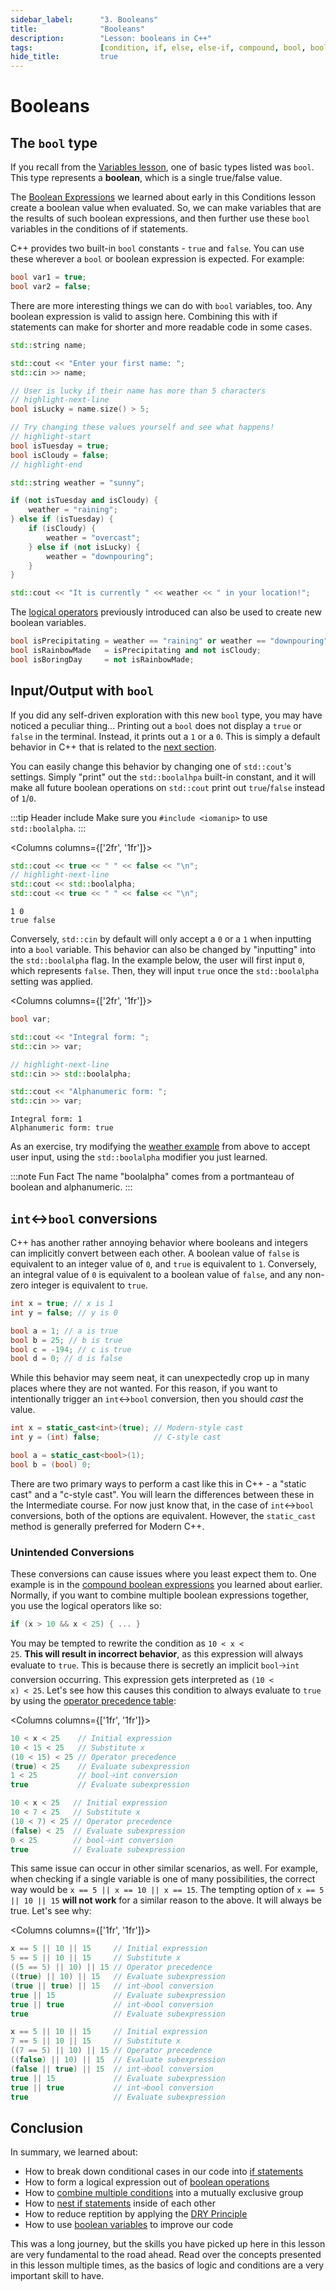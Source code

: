 ```yaml
---
sidebar_label:		"3. Booleans"
title:				"Booleans"
description:		"Lesson: booleans in C++"
tags:				[condition, if, else, else-if, compound, bool, boolean]
hide_title:			true
---
```



# Booleans

## The `bool` type

If you recall from the [Variables lesson](/learn/course/basics/variables/#variable-type),
one of basic types listed was `bool`. This type represents a **boolean**, which is a
single true/false value.

The [Boolean Expressions](/learn/course/basics/conditions/intro/#boolean-expressions)
we learned about early in this Conditions lesson create a boolean value when evaluated.
So, we can make variables that are the results of such boolean expressions, and then
further use these `bool` variables in the conditions of if statements.

C++ provides two built-in `bool` constants - `true` and `false`. You can use these wherever
a `bool` or boolean expression is expected. For example:

```cpp title="🔹 Boolean literals"
bool var1 = true;
bool var2 = false;
```

There are more interesting things we can do with `bool` variables, too.
Any boolean expression is valid to assign here. Combining this with
if statements can make for shorter and more readable code in some cases.

```cpp title="🔹 Using boolean variables to determine the weather"
std::string name;

std::cout << "Enter your first name: ";
std::cin >> name;

// User is lucky if their name has more than 5 characters
// highlight-next-line
bool isLucky = name.size() > 5; 

// Try changing these values yourself and see what happens!
// highlight-start
bool isTuesday = true;
bool isCloudy = false;
// highlight-end

std::string weather = "sunny";

if (not isTuesday and isCloudy) {
	weather = "raining";
} else if (isTuesday) {
	if (isCloudy) {
		weather = "overcast";
	} else if (not isLucky) {
		weather = "downpouring";
	}
}

std::cout << "It is currently " << weather << " in your location!";
```

The [logical operators](/learn/course/basics/conditions/intro/#compound-boolean-expressions) previously introduced
can also be used to create new boolean variables.

```cpp title="🔹 Using logical operators on bools"
bool isPrecipitating = weather == "raining" or weather == "downpouring";
bool isRainbowMade   = isPrecipitating and not isCloudy;
bool isBoringDay     = not isRainbowMade;
```

## Input/Output with `bool`

If you did any self-driven exploration with this new `bool` type, you may have noticed a peculiar thing...
Printing out a `bool` does not display a `true` or `false` in the terminal. Instead, it prints out a `1` or a `0`.
This is simply a default behavior in C++ that is related to the [next section](#intbool-conversions).

You can easily change this behavior by changing one of `std::cout`'s settings.
Simply "print" out the `std::boolalhpa` built-in constant, and it will make all future boolean operations on `std::cout`
print out `true`/`false` instead of `1`/`0`.

:::tip Header include
Make sure you `#include <iomanip>` to use `std::boolalpha`.
:::

<Columns columns={['2fr', '1fr']}>
<div>

```cpp title="🔹 Printing true/false"
std::cout << true << " " << false << "\n";
// highlight-next-line
std::cout << std::boolalpha;
std::cout << true << " " << false << "\n";
```
</div>
<div>

```plaintext title="Output"
1 0
true false
```
</div>
</Columns>

Conversely, `std::cin` by default will only accept a `0` or a `1` when inputting into a `bool` variable.
This behavior can also be changed by "inputting" into the `std::boolalpha` flag.
In the example below, the user will first input `0`, which represents `false`.
Then, they will input `true` once the `std::boolalpha` setting was applied.

<Columns columns={['2fr', '1fr']}>
<div>

```cpp title="🔹 Inputting true/false"
bool var;

std::cout << "Integral form: ";
std::cin >> var;

// highlight-next-line
std::cin >> std::boolalpha;

std::cout << "Alphanumeric form: ";
std::cin >> var;
```
</div>
<div>

```plaintext title="Input/Output"
Integral form: 1
Alphanumeric form: true
```
</div>
</Columns>

As an exercise, try modifying the [weather example](#the-bool-type) from above to accept user input, using
the `std::boolalpha` modifier you just learned.

:::note Fun Fact
The name "boolalpha" comes from a portmanteau of boolean and alphanumeric.
:::

## `int`↔`bool` conversions

C++ has another rather annoying behavior where booleans and integers can implicitly convert between each other.
A boolean value of `false` is equivalent to an integer value of `0`, and `true` is equivalent to `1`.
Conversely, an integral value of `0` is equivalent to a boolean value of `false`,
and any non-zero integer is equivalent to `true`.

```cpp title="🔹 A sampling of int↔bool conversions"
int x = true; // x is 1
int y = false; // y is 0

bool a = 1; // a is true
bool b = 25; // b is true
bool c = -194; // c is true
bool d = 0; // d is false
```

While this behavior may seem neat, it can unexpectedly crop up in many places where they are not wanted.
For this reason, if you want to intentionally trigger an `int`↔`bool` conversion, then you should *cast*
the value.

```cpp title="🔹 Performing a cast"
int x = static_cast<int>(true); // Modern-style cast
int y = (int) false; 			// C-style cast

bool a = static_cast<bool>(1);
bool b = (bool) 0;
```

There are two primary ways to perform a cast like this in C++ - a "static cast" and a "c-style cast".
You will learn the differences between these in the Intermediate course. For now just know that,
in the case of `int`↔`bool` conversions, both of the options are equivalent.
However, the `static_cast` method is generally preferred for Modern C++.

### Unintended Conversions

These conversions can cause issues where you least expect them to. One example is in the
[compound boolean expressions](/learn/course/basics/conditions/intro/#compound-boolean-expressions)
you learned about earlier. 
Normally, if you want to combine multiple boolean expressions together, you use the logical operators like so:

```cpp
if (x > 10 && x < 25) { ... }
```

You may be tempted to rewrite the condition as <code>10 &lt; x &lt; 25</code>. 
**This will result in incorrect behavior**, as this expression will always evaluate to `true`.
This is because there is secretly an implicit `bool`🡢`int` conversion occurring.
This expression gets interpreted as <code>(10 &lt; x) &lt; 25</code>.
Let's see how this causes this condition to always evaluate to `true` by using 
the [operator precedence table](/learn/course/basics/conditions/intro/#order-of-operations):

<Columns columns={['1fr', '1fr']}>
<div>

```cpp title="🔹 Incorrect operator chaining with x = 15"
10 < x < 25    // Initial expression
10 < 15 < 25   // Substitute x
(10 < 15) < 25 // Operator precedence
(true) < 25    // Evaluate subexpression
1 < 25		   // bool🡢int conversion
true		   // Evaluate subexpression
```
</div>
<div>

```cpp title="🔹 Incorrect operator chaining with x = 7"
10 < x < 25   // Initial expression
10 < 7 < 25   // Substitute x
(10 < 7) < 25 // Operator precedence
(false) < 25  // Evaluate subexpression
0 < 25	      // bool🡢int conversion
true	      // Evaluate subexpression
```
</div>
</Columns>

This same issue can occur in other similar scenarios, as well.
For example, when checking if a single variable is one of many possibilities,
the correct way would be `x == 5 || x == 10 || x == 15`.
The tempting option of `x == 5 || 10 || 15` **will not work** for a similar reason to the above.
It will always be true. Let's see why:

<Columns columns={['1fr', '1fr']}>
<div>

```cpp title="🔹 Incorrect operator chaining with x = 5"
x == 5 || 10 || 15     // Initial expression
5 == 5 || 10 || 15     // Substitute x
((5 == 5) || 10) || 15 // Operator precedence
((true) || 10) || 15   // Evaluate subexpression
(true || true) || 15   // int🡢bool conversion
true || 15             // Evaluate subexpression
true || true           // int🡢bool conversion
true                   // Evaluate subexpression
```
</div>
<div>

```cpp title="🔹 Incorrect operator chaining with x = 7"
x == 5 || 10 || 15     // Initial expression
7 == 5 || 10 || 15     // Substitute x
((7 == 5) || 10) || 15 // Operator precedence
((false) || 10) || 15  // Evaluate subexpression
(false || true) || 15  // int🡢bool conversion
true || 15             // Evaluate subexpression
true || true           // int🡢bool conversion
true                   // Evaluate subexpression
```
</div>
</Columns>


## Conclusion

In summary, we learned about:
- How to break down conditional cases in our code into [if statements](/learn/course/basics/conditions/intro/#conditional-statements)
- How to form a logical expression out of [boolean operations](/learn/course/basics/conditions/intro/#boolean-expressions)
- How to [combine multiple conditions](/learn/course/basics/conditions/compound/#compound-conditional-statements) into a mutually exclusive group
- How to [nest if statements](/learn/course/basics/conditions/compound/#nesting-conditional-statements) inside of each other
- How to reduce reptition by applying the [DRY Principle](/learn/course/basics/conditions/compound/#using-variables-to-reduce-repetition)
- How to use [boolean variables](#the-bool-type) to improve our code

This was a long journey, but the skills you have picked up here in this lesson are very fundamental
to the road ahead. Read over the concepts presented in this lesson multiple times, as the basics
of logic and conditions are a very important skill to have.
